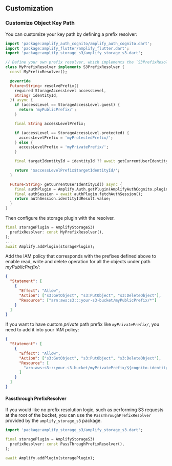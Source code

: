 ## Customization

### Customize Object Key Path

You can customize your key path by defining a prefix resolver:

```dart
import 'package:amplify_auth_cognito/amplify_auth_cognito.dart';
import 'package:amplify_flutter/amplify_flutter.dart';
import 'package:amplify_storage_s3/amplify_storage_s3.dart';

// Define your own prefix resolver, which implements the `S3PrefixResolver`.
class MyPrefixResolver implements S3PrefixResolver {
  const MyPrefixResolver();

  @override
  Future<String> resolvePrefix({
    required StorageAccessLevel accessLevel,
    String? identityId,
  }) async {
    if (accessLevel == StorageAccessLevel.guest) {
      return 'myPublicPrefix/';
    }

    final String accessLevelPrefix;

    if (accessLevel == StorageAccessLevel.protected) {
      accessLevelPrefix = 'myProtectedPrefix/';
    } else {
      accessLevelPrefix = 'myPrivatePrefix/';
    }

    final targetIdentityId = identityId ?? await getCurrentUserIdentityId();

    return '$accessLevelPrefix$targetIdentityId/';
  }

  Future<String> getCurrentUserIdentityId() async {
    final authPlugin = Amplify.Auth.getPlugin(AmplifyAuthCognito.pluginKey);
    final authSession = await authPlugin.fetchAuthSession();
    return authSession.identityIdResult.value;
  }
}

```

Then configure the storage plugin with the resolver.

```dart
final storagePlugin = AmplifyStorageS3(
  prefixResolver: const MyPrefixResolver(),
);
...
await Amplify.addPlugin(storagePlugin);
```

Add the IAM policy that corresponds with the prefixes defined above to enable read, write and delete operation for all the objects under path _myPublicPrefix/_:

```json
{
  "Statement": [
    {
      "Effect": "Allow",
      "Action": ["s3:GetObject", "s3:PutObject", "s3:DeleteObject"],
      "Resource": ["arn:aws:s3:::your-s3-bucket/myPublicPrefix/*"]
    }
  ]
}
```

If you want to have custom _private_ path prefix like _`myPrivatePrefix/`_, you need to add it into your IAM policy:

```json
{
  "Statement": [
    {
      "Effect": "Allow",
      "Action": ["s3:GetObject", "s3:PutObject", "s3:DeleteObject"],
      "Resource": [
        "arn:aws:s3:::your-s3-bucket/myPrivatePrefix/${cognito-identity.amazonaws.com:sub}/*"
      ]
    }
  ]
}
```

#### Passthrough PrefixResolver

If you would like no prefix resolution logic, such as performing S3 requests at the root of the bucket, you can use the `PassThroughPrefixResolver` provided by the `amplify_storage_s3` package.

```dart
import 'package:amplify_storage_s3/amplify_storage_s3.dart';

final storagePlugin = AmplifyStorageS3(
  prefixResolver: const PassThroughPrefixResolver(),
);

await Amplify.addPlugin(storagePlugin);
```
